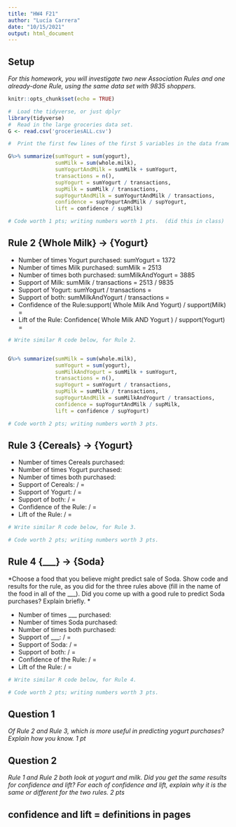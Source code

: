 ```yaml
---
title: "HW4 F21"
author: "Lucía Carrera"
date: "10/15/2021"
output: html_document
---
```

## Setup

*For this homework, you will investigate two new Association Rules and one already-done Rule, using the same data set with 9835 shoppers.*

```r
knitr::opts_chunk$set(echo = TRUE)

#  Load the tidyverse, or just dplyr
library(tidyverse)
#  Read in the large groceries data set.
G <- read.csv('groceriesALL.csv')

#  Print the first few lines of the first 5 variables in the data framend print the data frame.  You should already have code for Rule 1; DO include it here: 

G%>% summarize(sumYogurt = sum(yogurt),
               sumMilk = sum(whole.milk),
               sumYogurtAndMilk = sumMilk + sumYogurt, 
               transactions = n(),
               supYogurt = sumYogurt / transactions,
               supMilk = sumMilk / transactions,
               supYogurtAndMilk = sumYogurtAndMilk / transactions,
               confidence = supYogurtAndMilk / supYogurt,
               lift = confidence / supMilk)

# Code worth 1 pts; writing numbers worth 1 pts.  (did this in class)

```


## Rule 2  	{Whole Milk} → {Yogurt}

- Number of times Yogurt purchased:  sumYogurt = 1372
- Number of times Milk purchased:  sumMilk = 2513
- Number of times both purchased: sumMilkAndYogurt = 3885   
- Support of Milk: sumMilk  /  transactions =  2513 / 9835
- Support of Yogurt:  sumYogurt /  transactions =  
- Support of both: sumMilkAndYogurt  /  transactions =  
- Confidence of the Rule:support( Whole Milk And Yogurt) / support(Milk) = 
- Lift of the Rule:  Confidence( Whole Milk AND Yogurt ) / support(Yogurt) = 

```r

# Write similar R code below, for Rule 2. 


G%>% summarize(sumMilk = sum(whole.milk),
               sumYogurt = sum(yogurt),
               sumMilkAndYogurt = sumMilk + sumYogurt, 
               transactions = n(),
               supYogurt = sumYogurt / transactions,
               supMilk = sumMilk / transactions,
               supYogurtAndMilk = sumMilkAndYogurt / transactions,
               confidence = supYogurtAndMilk / supMilk,
               lift = confidence / supYogurt)

# Code worth 2 pts; writing numbers worth 3 pts. 

```



## Rule 3	 {Cereals} → {Yogurt}

- Number of times Cereals purchased:  
- Number of times Yogurt purchased:  
- Number of times both purchased: 
- Support of Cereals:   /  = 
- Support of Yogurt:   /  = 
- Support of both: /  = 
- Confidence of the Rule:   /  = 
- Lift of the Rule:    /  = 

```r

# Write similar R code below, for Rule 3. 

# Code worth 2 pts; writing numbers worth 3 pts. 

```

## Rule 4	 {___} → {Soda}

*Choose a food that you believe might predict sale of Soda. Show code and results for the rule, as you did for the three rules above (fill in the name of the food in all of the ___).  Did you come up with a good rule to predict Soda purchases?  Explain briefly. *

- Number of times ___ purchased:  
- Number of times Soda purchased:  
- Number of times both purchased: 
- Support of ___:   /  = 
- Support of Soda:   /  = 
- Support of both:   /  = 
- Confidence of the Rule:    /  = 
- Lift of the Rule:    /  = 


```r

# Write similar R code below, for Rule 4. 

# Code worth 2 pts; writing numbers worth 3 pts. 


```
## Question 1

*Of Rule 2 and Rule 3, which is more useful in predicting yogurt purchases?   Explain how you know.  1 pt*


## Question 2

*Rule 1 and Rule 2 both look at yogurt and milk.  Did you get the same results for confidence and lift?  For each of confidence and lift, explain
why it is the same or different for the two rules.  2 pts *

## confidence and lift = definitions in pages
